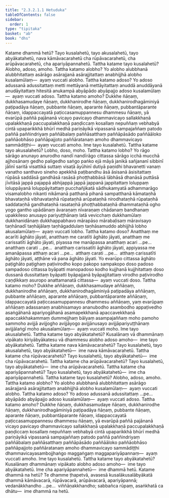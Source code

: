 ```yaml
---
title: "2.3.2.1.1 Hetuduka"
tableOfContents: false
sidebar:
  order: 1
type: "tipitaka"
basket: "ab"
book: "dhs"
---
```



<DynamicBreadcrumb />

<Division number="1059" book="dhs" bookNo="29" page="214">

<Paragraph number="1725" book="dhs">
Katame dhammā hetū? Tayo kusalahetū, tayo akusalahetū, tayo abyākatahetū, nava kāmāvacarahetū cha rūpāvacarahetū, cha arūpāvacarahetū, cha apariyāpannahetū.
</Paragraph>

</Division>
<Division number="1060" book="dhs" bookNo="29" page="214">

<Paragraph number="1726" book="dhs">
Tattha katame tayo kusalahetū? Alobho, adoso, amoho.
</Paragraph>

</Division>
<Division number="1061" book="dhs" bookNo="29" page="214">

<Paragraph number="1727" book="dhs">
Tattha katamo alobho? Yo alobho alubbhanā alubbhitattaṃ asārāgo asārajjanā asārajjitattaṃ anabhijjhā alobho kusalamūlaṃ—  ayaṃ vuccati alobho.
</Paragraph>

</Division>
<Division number="1062" book="dhs" bookNo="29" page="215">

<Paragraph number="1728" book="dhs">
Tattha katamo adoso? Yo adoso adussanā adussitattaṃ metti mettāyanā mettāyitattaṃ anuddā anuddāyanā anudāyitattaṃ hitesitā anukampā abyāpādo abyāpajjo adoso kusalamūlaṃ—  ayaṃ vuccati adoso.
</Paragraph>

</Division>
<Division number="1063" book="dhs" bookNo="29" page="215">

<Paragraph number="1729" book="dhs">
Tattha katamo amoho? Dukkhe ñāṇaṃ, dukkhasamudaye ñāṇaṃ, dukkhanirodhe ñāṇaṃ, dukkhanirodhagāminiyā paṭipadāya ñāṇaṃ, pubbante ñāṇaṃ, aparante ñāṇaṃ, pubbantāparante ñāṇaṃ, idappaccayatā paṭiccasamuppannesu dhammesu ñāṇaṃ, yā evarūpā paññā pajānanā vicayo pavicayo dhammavicayo sallakkhaṇā upalakkhaṇā paccupalakkhaṇā paṇḍiccaṃ kosallaṃ nepuññaṃ vebhabyā cintā upaparikkhā bhūrī medhā pariṇāyikā vipassanā sampajaññaṃ patodo paññā paññindriyaṃ paññābalaṃ paññāsatthaṃ paññāpāsādo paññāāloko paññāobhāso paññāpajjoto paññāratanaṃ amoho dhammavicayo sammādiṭṭhi—  ayaṃ vuccati amoho.
</Paragraph>

<Paragraph number="1730" book="dhs">
Ime tayo kusalahetū.
</Paragraph>

</Division>
<Division number="1064" book="dhs" bookNo="29" page="215">

<Paragraph number="1731" book="dhs">
Tattha katame tayo akusalahetū? Lobho, doso, moho.
</Paragraph>

</Division>
<Division number="1065" book="dhs" bookNo="29" page="215">

<Paragraph number="1732" book="dhs">
Tattha katamo lobho? Yo rāgo sārāgo anunayo anurodho nandī nandīrāgo cittassa sārāgo icchā mucchā ajjhosānaṃ gedho paligedho saṅgo paṅko ejā māyā janikā sañjananī sibbinī jālinī saritā visattikā suttaṃ visaṭā āyūhinī dutiyā paṇidhi bhavanetti vanaṃ vanatho santhavo sineho apekkhā paṭibandhu āsā āsisanā āsisitattaṃ rūpāsā saddāsā gandhāsā rasāsā phoṭṭhabbāsā lābhāsā dhanāsā puttāsā jīvitāsā jappā pajappā abhijappā jappā jappanā jappitattaṃ loluppaṃ loluppāyanā loluppāyitattaṃ pucchañjikatā sādhukamyatā adhammarāgo visamalobho nikanti nikāmanā patthanā pihanā sampatthanā kāmataṇhā bhavataṇhā vibhavataṇhā rūpataṇhā arūpataṇhā nirodhataṇhā rūpataṇhā saddataṇhā gandhataṇhā rasataṇhā phoṭṭhabbataṇhā dhammataṇhā ogho yogo gantho upādānaṃ āvaraṇaṃ nīvaraṇaṃ chādanaṃ bandhanaṃ upakkileso anusayo pariyuṭṭhānaṃ latā vevicchaṃ dukkhamūlaṃ dukkhanidānaṃ dukkhappabhavo mārapāso mārabaḷisaṃ māravisayo taṇhānadī taṇhājālaṃ taṇhāgaddulaṃ taṇhāsamuddo abhijjhā lobho akusalamūlaṃ—  ayaṃ vuccati lobho.
</Paragraph>

</Division>
<Division number="1066" book="dhs" bookNo="29" page="216">

<Paragraph number="1733" book="dhs">
Tattha katamo doso? Anatthaṃ me acarīti āghāto jāyati, anatthaṃ me caratīti āghāto jāyati, anatthaṃ me carissatīti āghāto jāyati, piyassa me manāpassa anatthaṃ acari …pe…  anatthaṃ carati …pe…  anatthaṃ carissatīti āghāto jāyati, appiyassa me amanāpassa atthaṃ acari …pe…  atthaṃ carati …pe…  atthaṃ carissatīti āghāto jāyati, aṭṭhāne vā pana āghāto jāyati. Yo evarūpo cittassa āghāto paṭighāto paṭighaṃ paṭivirodho kopo pakopo sampakopo doso padoso sampadoso cittassa byāpatti manopadoso kodho kujjhanā kujjhitattaṃ doso dussanā dussitattaṃ byāpatti byāpajjanā byāpajjitattaṃ virodho paṭivirodho caṇḍikkaṃ asuropo anattamanatā cittassa—  ayaṃ vuccati doso.
</Paragraph>

</Division>
<Division number="1067" book="dhs" bookNo="29" page="216">

<Paragraph number="1734" book="dhs">
Tattha katamo moho? Dukkhe aññāṇaṃ, dukkhasamudaye aññāṇaṃ, dukkhanirodhe aññāṇaṃ, dukkhanirodhagāminiyā paṭipadāya aññāṇaṃ, pubbante aññāṇaṃ, aparante aññāṇaṃ, pubbantāparante aññāṇaṃ, idappaccayatā paṭiccasamuppannesu dhammesu aññāṇaṃ, yaṃ evarūpaṃ aññāṇaṃ adassanaṃ anabhisamayo ananubodho asambodho appaṭivedho asaṅgāhanā apariyogāhanā asamapekkhanā apaccavekkhaṇā apaccakkhakammaṃ dummejjhaṃ bālyaṃ asampajaññaṃ moho pamoho sammoho avijjā avijjogho avijjāyogo avijjānusayo avijjāpariyuṭṭhānaṃ avijjālaṅgī moho akusalamūlaṃ—  ayaṃ vuccati moho.
</Paragraph>

<Paragraph number="1735" book="dhs">
Ime tayo akusalahetū.
</Paragraph>

</Division>
<Division number="1068" book="dhs" bookNo="29" page="216">

<Paragraph number="1736" book="dhs">
Tattha katame tayo abyākatahetū? Kusalānaṃ vā dhammānaṃ vipākato kiriyābyākatesu vā dhammesu alobho adoso amoho—  ime tayo abyākatahetū.
</Paragraph>

</Division>
<Division number="1069" book="dhs" bookNo="29" page="217">

<Paragraph number="1737" book="dhs">
Tattha katame nava kāmāvacarahetū? Tayo kusalahetū, tayo akusalahetū, tayo abyākatahetū—  ime nava kāmāvacarahetū.
</Paragraph>

</Division>
<Division number="1070" book="dhs" bookNo="29" page="217">

<Paragraph number="1738" book="dhs">
Tattha katame cha rūpāvacarahetū? Tayo kusalahetū, tayo abyākatahetū—  ime cha rūpāvacarahetū.
</Paragraph>

</Division>
<Division number="1071" book="dhs" bookNo="29" page="217">

<Paragraph number="1739" book="dhs">
Tattha katame cha arūpāvacarahetū? Tayo kusalahetū, tayo abyākatahetū—  ime cha arūpāvacarahetū.
</Paragraph>

</Division>
<Division number="1072" book="dhs" bookNo="29" page="217">

<Paragraph number="1740" book="dhs">
Tattha katame cha apariyāpannahetū? Tayo kusalahetū, tayo abyākatahetū—  ime cha apariyāpannahetū.
</Paragraph>

</Division>
<Division number="1073" book="dhs" bookNo="29" page="217">

<Paragraph number="1741" book="dhs">
Tattha katame tayo kusalahetū? Alobho, adoso, amoho.
</Paragraph>

</Division>
<Division number="1074" book="dhs" bookNo="29" page="217">

<Paragraph number="1742" book="dhs">
Tattha katamo alobho? Yo alobho alubbhanā alubbhitattaṃ asārāgo asārajjanā asārajjitattaṃ anabhijjhā alobho kusalamūlaṃ—  ayaṃ vuccati alobho.
</Paragraph>

</Division>
<Division number="1075" book="dhs" bookNo="29" page="217">

<Paragraph number="1743" book="dhs">
Tattha katamo adoso? Yo adoso adussanā adussitattaṃ …pe…  abyāpādo abyāpajjo adoso kusalamūlaṃ—  ayaṃ vuccati adoso.
</Paragraph>

</Division>
<Division number="1076" book="dhs" bookNo="29" page="217">

<Paragraph number="1744" book="dhs">
Tattha katamo amoho? Dukkhe ñāṇaṃ, dukkhasamudaye ñāṇaṃ, dukkhanirodhe ñāṇaṃ, dukkhanirodhagāminiyā paṭipadāya ñāṇaṃ, pubbante ñāṇaṃ, aparante ñāṇaṃ, pubbantāparante ñāṇaṃ, idappaccayatā paṭiccasamuppannesu dhammesu ñāṇaṃ, yā evarūpā paññā pajānanā vicayo pavicayo dhammavicayo sallakkhaṇā upalakkhaṇā paccupalakkhaṇā paṇḍiccaṃ kosallaṃ nepuññaṃ vebhabyā cintā upaparikkhā bhūrī medhā pariṇāyikā vipassanā sampajaññaṃ patodo paññā paññindriyaṃ paññābalaṃ paññāsatthaṃ paññāpāsādo paññāāloko paññāobhāso paññāpajjoto paññāratanaṃ amoho dhammavicayo sammādiṭṭhi dhammavicayasambojjhaṅgo maggaṅgaṃ maggapariyāpannaṃ—  ayaṃ vuccati amoho.
</Paragraph>

<Paragraph number="1745" book="dhs">
Ime tayo kusalahetū.
</Paragraph>

</Division>
<Division number="1077" book="dhs" bookNo="29" page="218">

<Paragraph number="1746" book="dhs">
Tattha katame tayo abyākatahetū? Kusalānaṃ dhammānaṃ vipākato alobho adoso amoho—  ime tayo abyākatahetū. Ime cha apariyāpannahetū—  ime dhammā hetū.
</Paragraph>

</Division>
<Division number="1078" book="dhs" bookNo="29" page="218">

<Paragraph number="1747" book="dhs">
Katame dhammā na hetū? Te dhamme ṭhapetvā, avasesā kusalākusalābyākatā dhammā kāmāvacarā, rūpāvacarā, arūpāvacarā, apariyāpannā; vedanākkhandho …pe…  viññāṇakkhandho; sabbañca rūpaṃ, asaṅkhatā ca dhātu—  ime dhammā na hetū.
</Paragraph>
</Division>